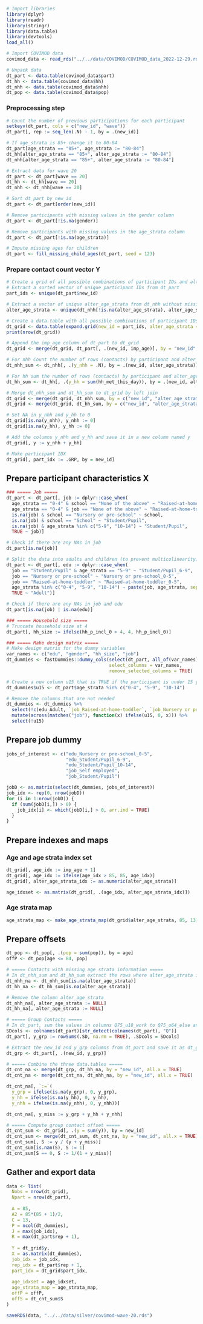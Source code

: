 ```r
# Import libraries
library(dplyr)
library(readr)
library(stringr)
library(data.table)
library(devtools)
load_all()

# Import COVIMOD data
covimod_data <- read_rds("../../data/COVIMOD/COVIMOD_data_2022-12-29.rds")

# Unpack data
dt_part <- data.table(covimod_data$part)
dt_hh <- data.table(covimod_data$hh)
dt_nhh <- data.table(covimod_data$nhh)
dt_pop <- data.table(covimod_data$pop)
```

### Preprocessing step
```r
# Count the number of previous participations for each participant
setkeyv(dt_part, cols = c("new_id", "wave"))
dt_part[, rep := seq_len(.N) - 1, by = .(new_id)]

# If age_strata is 85+ change it to 80-84
dt_part[age_strata == "85+", age_strata := "80-84"]
dt_hh[alter_age_strata == "85+", alter_age_strata := "80-84"]
dt_nhh[alter_age_strata == "85+", alter_age_strata := "80-84"]
```

```r
# Extract data for wave 20
dt_part <- dt_part[wave == 20]
dt_hh <- dt_hh[wave == 20]
dt_nhh <- dt_nhh[wave == 20]
```

```r
# Sort dt_part by new_id
dt_part <- dt_part[order(new_id)]

# Remove participants with missing values in the gender column
dt_part <- dt_part[!is.na(gender)]

# Remove participants with missing values in the age_strata column
dt_part <- dt_part[!is.na(age_strata)]

# Impute missing ages for children
dt_part <- fill_missing_child_ages(dt_part, seed = 123)
```

### Prepare contact count vector Y
```r
# Create a grid of all possible combinations of participant IDs and alter_age_strata
# Extract a sorted vector of unique participant IDs from dt_part
part_ids <- unique(dt_part$new_id)

# Extract a vector of unique alter_age_strata from dt_nhh without missing values
alter_age_strata <- unique(dt_nhh[!is.na(alter_age_strata), alter_age_strata])

# Create a data.table with all possible combinations of participant IDs and alter_age_strata
dt_grid <- data.table(expand.grid(new_id = part_ids, alter_age_strata = alter_age_strata))
print(nrow(dt_grid))

# Append the imp_age column of dt_part to dt_grid
dt_grid <- merge(dt_grid, dt_part[, .(new_id, imp_age)], by = "new_id", all.x = TRUE)
```

```r
# For nhh Count the number of rows (contacts) by participant and alter_age_strata
dt_nhh_sum <- dt_nhh[, .(y_nhh = .N), by = .(new_id, alter_age_strata)]

# For hh sum the number of rows (contacts) by participant and alter_age_strata
dt_hh_sum <- dt_hh[, .(y_hh = sum(hh_met_this_day)), by = .(new_id, alter_age_strata)]

# Merge dt_nhh_sum and dt_hh_sum to dt_grid by left join
dt_grid <- merge(dt_grid, dt_nhh_sum, by = c("new_id", "alter_age_strata"), all.x = TRUE)
dt_grid <- merge(dt_grid, dt_hh_sum, by = c("new_id", "alter_age_strata"), all.x = TRUE)

# Set NA in y_nhh and y_hh to 0
dt_grid[is.na(y_nhh), y_nhh := 0]
dt_grid[is.na(y_hh), y_hh := 0]

# Add the columns y_nhh and y_hh and save it in a new column named y
dt_grid[, y := y_nhh + y_hh]
```

```r
# Make participant IDX
dt_grid[, part_idx := .GRP, by = new_id]
```


## Prepare participant characteristics X
```r
### ===== Job =====
dt_part <- dt_part[, job := dplyr::case_when(
  age_strata == "0-4" & school == "None of the above" ~ "Raised-at-home-toddler",
  age_strata == "0-4" & job == "None of the above" ~ "Raised-at-home-toddler",
  is.na(job) & school == "Nursery or pre-school" ~ school,
  is.na(job) & school == "School" ~ "Student/Pupil",
  is.na(job) & age_strata %in% c("5-9", "10-14") ~ "Student/Pupil",
  TRUE ~ job)]

# Check if there are any NAs in job
dt_part[is.na(job)]

# Split the data into adults and children (to prevent multicolinearity)
dt_part <- dt_part[, edu := dplyr::case_when(
  job == "Student/Pupil" & age_strata == "5-9" ~ "Student/Pupil_6-9",
  job == "Nursery or pre-school" ~ "Nursery or pre-school_0-5",
  job == "Raised-at-home-toddler" ~ "Raised-at-home-toddler_0-5",
  age_strata %in% c("0-4", "5-9", "10-14") ~ paste(job, age_strata, sep = "_"),
  TRUE ~ "Adult")]

# Check if there are any NAs in job and edu
dt_part[is.na(job) | is.na(edu)]

### ===== Household size =====
# Truncate household size at 4
dt_part[, hh_size := ifelse(hh_p_incl_0 > 4, 4, hh_p_incl_0)]

### ===== Make design matrix =====
# Make design matrix for the dummy variables
var_names <- c("edu", "gender", "hh_size", "job")
dt_dummies <- fastDummies::dummy_cols(select(dt_part, all_of(var_names)),
                                      select_columns = var_names,
                                      remove_selected_columns = TRUE)

# Create a new column u15 that is TRUE if the participant is under 15 years old
dt_dummies$u15 <- dt_part$age_strata %in% c("0-4", "5-9", "10-14")

# Remove the columns that are not needed
dt_dummies <- dt_dummies %>%
  select(!c(edu_Adult, `job_Raised-at-home-toddler`, `job_Nursery or pre-school`)) %>%
  mutate(across(matches("job"), function(x) ifelse(u15, 0, x))) %>%
  select(!u15)
```

## Prepare job dummy
```r
jobs_of_interest <- c("edu_Nursery or pre-school_0-5",
                      "edu_Student/Pupil_6-9",
                      "edu_Student/Pupil_10-14",
                      "job_Self employed",
                      "job_Student/Pupil")

jobD <- as.matrix(select(dt_dummies, jobs_of_interest))
job_idx <- rep(0, nrow(jobD))
for (i in 1:nrow(jobD)) {
  if (sum(jobD[i,]) > 0) {
    job_idx[i] <- which(jobD[i,] > 0, arr.ind = TRUE)
  }
}
```

## Prepare indexes and maps
### Age and age strata index set
```r
dt_grid[, age_idx := imp_age + 1]
dt_grid[, age_idx := ifelse(age_idx > 85, 85, age_idx)]
dt_grid[, alter_age_strata_idx := as.numeric(alter_age_strata)]

age_idxset <- as.matrix(dt_grid[, .(age_idx, alter_age_strata_idx)])
```

### Age strata map
```r
age_strata_map <- make_age_strata_map(dt_grid$alter_age_strata, 85, 13)
```

## Prepare offsets
```r
dt_pop <- dt_pop[, .(pop = sum(pop)), by = age]
offP <- dt_pop[age <= 84, pop]
```

```r
# ===== Contacts with missing age strata information =====
# In dt_nhh_sum and dt_hh_sum extract the rows where alter_age_strata is NA
dt_nhh_na <- dt_nhh_sum[is.na(alter_age_strata)]
dt_hh_na <- dt_hh_sum[is.na(alter_age_strata)]

# Remove the column alter_age_strata
dt_nhh_na[, alter_age_strata := NULL]
dt_hh_na[, alter_age_strata := NULL]

# ===== Group Contacts =====
# In dt_part, sum the values in columns Q75_u18_work to Q75_o64_else and save it as y_grp
SDcols <- colnames(dt_part)[str_detect(colnames(dt_part), "Q")]
dt_part[, y_grp := rowSums(.SD, na.rm = TRUE), .SDcols = SDcols]

# Extract the new_id and y_grp columns from dt_part and save it as dt_grp
dt_grp <- dt_part[, .(new_id, y_grp)]

# ===== Combine the three data.tables =====
dt_cnt_na <- merge(dt_grp, dt_hh_na, by = "new_id", all.x = TRUE)
dt_cnt_na <- merge(dt_cnt_na, dt_nhh_na, by = "new_id", all.x = TRUE)

dt_cnt_na[, `:=`(
  y_grp = ifelse(is.na(y_grp), 0, y_grp),
  y_hh = ifelse(is.na(y_hh), 0, y_hh),
  y_nhh = ifelse(is.na(y_nhh), 0, y_nhh))]

dt_cnt_na[, y_miss := y_grp + y_hh + y_nhh]

# ===== Compute group contact offset =====
dt_cnt_sum <- dt_grid[, .(y = sum(y)), by = new_id]
dt_cnt_sum <- merge(dt_cnt_sum, dt_cnt_na, by = "new_id", all.x = TRUE)
dt_cnt_sum[, S := y / (y + y_miss)]
dt_cnt_sum[is.nan(S), S := 1]
dt_cnt_sum[S == 0, S := 1/(1 + y_miss)]
```


## Gather and export data
```r
data <- list(
  Nobs = nrow(dt_grid),
  Npart = nrow(dt_part),
  
  A = 85,
  A2 = 85*(85 + 1)/2,
  C = 13,
  P = ncol(dt_dummies),
  J = max(job_idx),
  R = max(dt_part$rep + 1),
  
  Y = dt_grid$y,
  X = as.matrix(dt_dummies),
  job_idx = job_idx,
  rep_idx = dt_part$rep + 1,
  part_idx = dt_grid$part_idx,
  
  age_idxset = age_idxset,
  age_strata_map = age_strata_map,
  offP = offP,
  offS = dt_cnt_sum$S
)

saveRDS(data, "../../data/silver/covimod-wave-20.rds")
```






